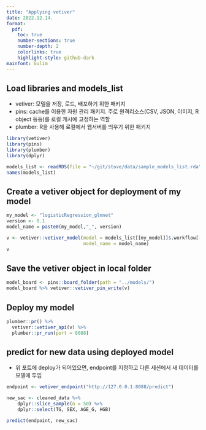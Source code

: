 ```yaml
---
title: "Applying vetiver"
date: 2022.12.14.
format:
  pdf:
    toc: true
    number-sections: true
    number-depth: 2
    colorlinks: true
    highlight-style: github-dark
mainfont: Gulim
---
```


## Load libraries and models_list
 - vetiver: 모델을 저장, 로드, 배포하기 위한 패키지
 - pins: cache를 이용한 자원 관리 패키지. 주로 원격리소스(CSV, JSON, 이미지, R object 등등)를 로컬 캐시에 고정하는 역할
 - plumber: R을 사용해 로컬에서 웹서버를 띄우기 위한 패키지

```r
library(vetiver)
library(pins) 
library(plumber)
library(dplyr)

models_list <- readRDS(file = "~/git/stove/data/sample_models_list.rda")
names(models_list)
```

## Create a vetiver object for deployment of my model

```r
my_model <- "logisticRegression_glmnet"
version <- 0.1
model_name = paste0(my_model,"_", version)

v <- vetiver::vetiver_model(model = models_list[[my_model]]$.workflow[[1]],
                            model_name = model_name)
v
```
## Save the vetiver object in local folder

```r
model_board <- pins::board_folder(path = "../models/")
model_board %>% vetiver::vetiver_pin_write(v)
```

## Deploy my model

```r
plumber::pr() %>%
  vetiver::vetiver_api(v) %>%
  plumber::pr_run(port = 8088)
```

## predict for new data using deployed model

- 위 포트에 deploy가 되어있으면, endpoint를 지정하고 다른 세션에서 새 데이터를 모델에 투입
```r
endpoint <- vetiver_endpoint("http://127.0.0.1:8088/predict")

new_sac <- cleaned_data %>% 
    dplyr::slice_sample(n = 50) %>% 
    dplyr::select(TG, SEX, AGE_G, HGB)

predict(endpoint, new_sac)
```
